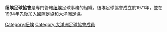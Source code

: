 {{國家足協
|Name               = 纽埃足球協會
|Logo               = Flag of Niue.svg
|Founded            = 1971年
|FIFA affiliation   = 1994年
|Region             = [[大洋洲足協|大洋洲足協]]
|Region affiliation = 1994年
|President          =  
}}

'''纽埃足球協會'''是專門管轄[[纽埃|纽埃]]足球事務的組織。纽埃足球協會成立於1971年，並在1994年先後加入[[國際足協|國際足協]]和[[大洋洲足協|大洋洲足協]]。

{{大洋洲足球協會成員}}

[[Category:紐埃|Category:紐埃]]
[[Category:大洋洲足球協會成員|Category:大洋洲足球協會成員]]